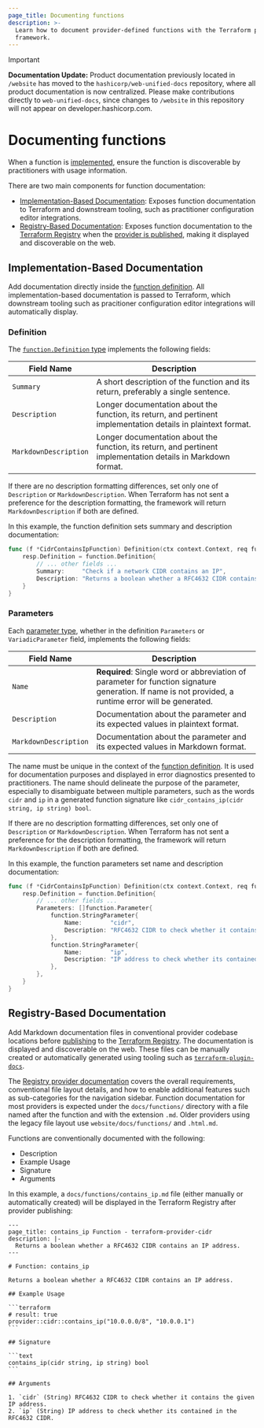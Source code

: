 ```yaml
---
page_title: Documenting functions
description: >-
  Learn how to document provider-defined functions with the Terraform plugin
  framework.
---
```


> [!IMPORTANT]  
> **Documentation Update:** Product documentation previously located in `/website` has moved to the `hashicorp/web-unified-docs` repository, where all product documentation is now centralized. Please make contributions directly to `web-unified-docs`, since changes to `/website` in this repository will not appear on developer.hashicorp.com.

# Documenting functions

When a function is [implemented](/terraform/plugin/framework/functions/implementation), ensure the function is discoverable by practitioners with usage information.

There are two main components for function documentation:

* [Implementation-Based Documentation](#implementation-based-documentation): Exposes function documentation to Terraform and downstream tooling, such as practitioner configuration editor integrations.
* [Registry-Based Documentation](#registry-based-documentation): Exposes function documentation to the [Terraform Registry](https://registry.terraform.io) when the [provider is published](/terraform/registry/providers/publishing), making it displayed and discoverable on the web.

## Implementation-Based Documentation

Add documentation directly inside the [function definition](/terraform/plugin/framework/functions/implementation#definition-method). All implementation-based documentation is passed to Terraform, which downstream tooling such as pracitioner configuration editor integrations will automatically display.

### Definition

The [`function.Definition` type](https://pkg.go.dev/github.com/hashicorp/terraform-plugin-framework/function#Definition) implements the following fields:

| Field Name | Description |
|---|---|
| `Summary` | A short description of the function and its return, preferably a single sentence. |
| `Description` | Longer documentation about the function, its return, and pertinent implementation details in plaintext format. |
| `MarkdownDescription` | Longer documentation about the function, its return, and pertinent implementation details in Markdown format. |

If there are no description formatting differences, set only one of `Description` or `MarkdownDescription`. When Terraform has not sent a preference for the description formatting, the framework will return `MarkdownDescription` if both are defined.

In this example, the function definition sets summary and description documentation:

```go
func (f *CidrContainsIpFunction) Definition(ctx context.Context, req function.DefinitionRequest, resp *function.DefinitionResponse) {
    resp.Definition = function.Definition{
        // ... other fields ...
        Summary:     "Check if a network CIDR contains an IP",
        Description: "Returns a boolean whether a RFC4632 CIDR contains an IP address",
    }
}
```

### Parameters

Each [parameter type](/terraform/plugin/framework/functions/parameters), whether in the definition `Parameters` or `VariadicParameter` field, implements the following fields:

| Field Name            | Description                                                                                                                                           |
|-----------------------|-------------------------------------------------------------------------------------------------------------------------------------------------------|
| `Name`                | **Required**: Single word or abbreviation of parameter for function signature generation. If name is not provided, a runtime error will be generated. |
| `Description`         | Documentation about the parameter and its expected values in plaintext format.                                                                        |
| `MarkdownDescription` | Documentation about the parameter and its expected values in Markdown format.                                                                         |

The name must be unique in the context of the [function definition](/terraform/plugin/framework/functions/implementation#definition-method). It is used for documentation purposes and displayed in error diagnostics presented to practitioners. The name should delineate the purpose of the parameter, especially to disambiguate between multiple parameters, such as the words `cidr` and `ip` in a generated function signature like `cidr_contains_ip(cidr string, ip string) bool`.

If there are no description formatting differences, set only one of `Description` or `MarkdownDescription`. When Terraform has not sent a preference for the description formatting, the framework will return `MarkdownDescription` if both are defined.

In this example, the function parameters set name and description documentation:

```go
func (f *CidrContainsIpFunction) Definition(ctx context.Context, req function.DefinitionRequest, resp *function.DefinitionResponse) {
    resp.Definition = function.Definition{
        // ... other fields ...
        Parameters: []function.Parameter{
            function.StringParameter{
                Name:        "cidr",
                Description: "RFC4632 CIDR to check whether it contains the given IP address",
            },
            function.StringParameter{
                Name:        "ip",
                Description: "IP address to check whether its contained in the RFC4632 CIDR",
            },
        },
    }
}
```

## Registry-Based Documentation

Add Markdown documentation files in conventional provider codebase locations before [publishing](/terraform/registry/providers/publishing) to the [Terraform Registry](https://registry.terraform.io). The documentation is displayed and discoverable on the web. These files can be manually created or automatically generated using tooling such as [`terraform-plugin-docs`](https://github.com/hashicorp/terraform-plugin-docs).

The [Registry provider documentation](/terraform/registry/providers/docs) covers the overall requirements, conventional file layout details, and how to enable additional features such as sub-categories for the navigation sidebar. Function documentation for most providers is expected under the `docs/functions/` directory with a file named after the function and with the extension `.md`. Older providers using the legacy file layout use `website/docs/functions/` and `.html.md`.

Functions are conventionally documented with the following:

* Description
* Example Usage
* Signature
* Arguments

In this example, a `docs/functions/contains_ip.md` file (either manually or automatically created) will be displayed in the Terraform Registry after provider publishing:

``````plain
---
page_title: contains_ip Function - terraform-provider-cidr
description: |-
  Returns a boolean whether a RFC4632 CIDR contains an IP address.
---

# Function: contains_ip

Returns a boolean whether a RFC4632 CIDR contains an IP address.

## Example Usage

```terraform
# result: true
provider::cidr::contains_ip("10.0.0.0/8", "10.0.0.1")
```

## Signature

```text
contains_ip(cidr string, ip string) bool
```

## Arguments

1. `cidr` (String) RFC4632 CIDR to check whether it contains the given IP address.
2. `ip` (String) IP address to check whether its contained in the RFC4632 CIDR.
``````
